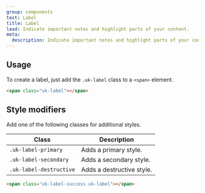 ```yaml
---
group: components
text: Label
title: Label
lead: Indicate important notes and highlight parts of your content.
meta:
  description: Indicate important notes and highlight parts of your content.
---
```



## Usage

To create a label, just add the `.uk-label` class to a `<span>` element.

```html
<span class="uk-label"></span>
```

<Snippet component="label.basic" />

## Style modifiers

Add one of the following classes for additional styles.

| Class                   | Description               |
| ----------------------- | ------------------------- |
| `.uk-label-primary`     | Adds a primary style.     |
| `.uk-label-secondary`   | Adds a secondary style.   |
| `.uk-label-destructive` | Adds a destructive style. |

```html
<span class="uk-label-success uk-label"></span>
```

<Snippet component="label.style" />
